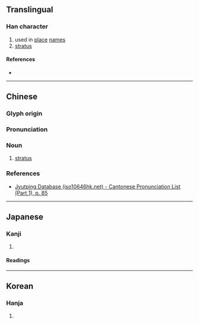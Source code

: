 {{character info}}
==Translingual==

===Han character===
{{Han char|rn=31|rad=囗|as=13|sn=16|four=60401|canj=WWLJ|ids=⿴囗睪}}

# used in [[place]] [[name]]s
# [[stratus]]

====References====
* {{Han ref|kx=0221.110|dkj=04850|dj=0453.110|hdz=10726.150|uh=571B|ud=22299|bh=E948|bd=59720}}

----

==Chinese==
{{zh-forms}}

===Glyph origin===
{{Han etym}}
{{Han compound|囗|睪|c1=s|c2=p|ls=psc}}

===Pronunciation===
{{zh-pron
|m=yì
|c=jik6
|mc=y
|oc=y
|cat=
}}

===Noun===
{{zh-noun}}
# [[stratus]]

===References===
* [http://www.iso10646hk.net/jp/document/download.jsp Jyutping Database (iso10646hk.net) - Cantonese Pronunciation List (Part 1), p. 85]

----

==Japanese==

===Kanji===
{{ja-kanji|grade=|rs=囗13}}

# {{rfdef|ja|sort=囗13}}

====Readings====
{{ja-readings
|goon=やく
|kanon=えき
|kun=めぐりゆ-く
}}

----

==Korean==

===Hanja===
{{ko-hanja|hangeul=[[역]]|rv=yeok|mr=yŏk}}

# {{rfdef|ko|sort=囗13}}